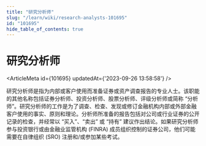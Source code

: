 ```yaml
---
title: "研究分析师"
slug: "/learn/wiki/research-analysts-101695"
id: "101695"
hide_table_of_contents: true
---
```



# 研究分析师

<ArticleMeta id={101695} updatedAt={'2023-09-26 13:58:58'} />
<div className='border-solid border-b border-t-0 my-4 border-[var(--ifm-color-gray-300)]' />

研究分析师是指为内部或客户使用而准备证券或资产调查报告的专业人士。该职能的其他名称包括证券分析师、投资分析师、股票分析师、评级分析师或简称 “分析师”。研究分析师的工作是为了调查、检查、发现或修订金融机构内部或外部金融客户使用的事实、原则和理论。分析师所准备的报告包括对公司或行业证券的公开记录的检查，并经常以 “买入”、“卖出” 或 “持有” 建议作出结论。如果研究分析师参与投资银行或由金融业监管机构 (FINRA) 成员组织控制的证券公司，他们可能需要在自律组织 (SRO) 注册和/或参加某些考试。
